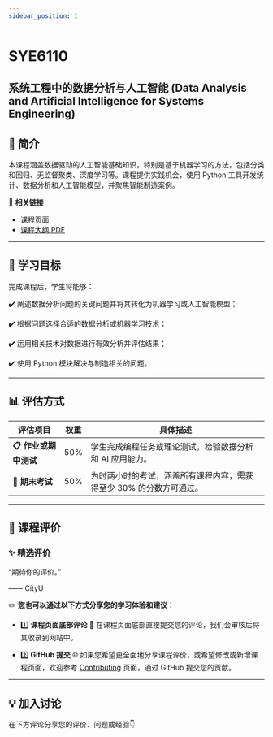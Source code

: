 ```yaml
---
sidebar_position: 1
---
```


# SYE6110
## 系统工程中的数据分析与人工智能 (Data Analysis and Artificial Intelligence for Systems Engineering)

## **📘 简介**
本课程涵盖数据驱动的人工智能基础知识，特别是基于机器学习的方法，包括分类和回归、无监督聚类、深度学习等。课程提供实践机会，使用 Python 工具开发统计、数据分析和人工智能模型，并聚焦智能制造案例。

🔗 **相关链接**
- [课程页面](https://www.cityu.edu.hk/catalogue/pg/202425/course/SYE6110.htm)
- [课程大纲 PDF](https://www.cityu.edu.hk/catalogue/pg/202425/course/SYE6110.pdf)

---

## **🎯 学习目标**

完成课程后，学生将能够：

✔️ 阐述数据分析问题的关键问题并将其转化为机器学习或人工智能模型；

✔️ 根据问题选择合适的数据分析或机器学习技术；

✔️ 运用相关技术对数据进行有效分析并评估结果；

✔️ 使用 Python 模块解决与制造相关的问题。

---

## **📊 评估方式**

| **评估项目**           | **权重** | **具体描述**                                                                                       |
|-----------------------|---------|---------------------------------------------------------------------------------------------------|
| **📋 作业或期中测试**    | 50%      | 学生完成编程任务或理论测试，检验数据分析和 AI 应用能力。                                               |
| **📝 期末考试**         | 50%      | 为时两小时的考试，涵盖所有课程内容，需获得至少 30% 的分数方可通过。                                          |

---

## **💬 课程评价**

### ✨ **精选评价**
<div className={commentStyles.commentBox}>
    <p className={commentStyles.commentText}>
        “期待你的评价。”
    </p>
    <p className={commentStyles.commentAuthor}>—— CityU</p>
</div>

✏️ **您也可以通过以下方式分享您的学习体验和建议：**

- 1️⃣ **课程页面底部评论**
💬 在课程页面底部直接提交您的评论，我们会审核后将其收录到网站中。

- 2️⃣ **GitHub 提交**
🌐 如果您希望更全面地分享课程评价，或希望修改或新增课程页面，欢迎参考 [Contributing](https://penjc.github.io/CityU/contributing) 页面，通过 GitHub 提交您的贡献。

---

## **💡 加入讨论**

在下方评论分享您的评价、问题或经验👇
<Utterances />
